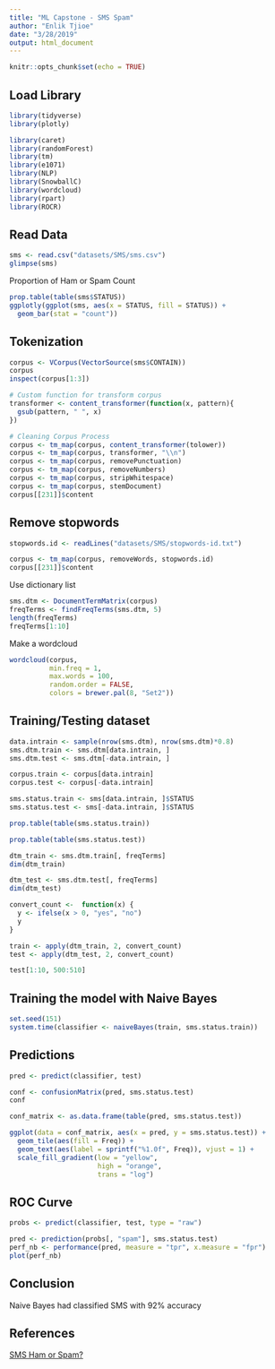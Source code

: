 ```yaml
---
title: "ML Capstone - SMS Spam"
author: "Enlik Tjioe"
date: "3/28/2019"
output: html_document
---
```


```r
knitr::opts_chunk$set(echo = TRUE)
```

## Load Library
```r
library(tidyverse)
library(plotly)

library(caret)
library(randomForest)
library(tm)
library(e1071)
library(NLP)
library(SnowballC)
library(wordcloud)
library(rpart)
library(ROCR)
```


## Read Data
```r
sms <- read.csv("datasets/SMS/sms.csv")
glimpse(sms)
```

Proportion of Ham or Spam Count
```r
prop.table(table(sms$STATUS))
ggplotly(ggplot(sms, aes(x = STATUS, fill = STATUS)) +
  geom_bar(stat = "count"))
```

## Tokenization
```r
corpus <- VCorpus(VectorSource(sms$CONTAIN))
corpus
inspect(corpus[1:3])
```




```r
# Custom function for transform corpus
transformer <- content_transformer(function(x, pattern){
  gsub(pattern, " ", x)
})

# Cleaning Corpus Process
corpus <- tm_map(corpus, content_transformer(tolower))
corpus <- tm_map(corpus, transformer, "\\n")
corpus <- tm_map(corpus, removePunctuation)
corpus <- tm_map(corpus, removeNumbers)
corpus <- tm_map(corpus, stripWhitespace)
corpus <- tm_map(corpus, stemDocument)
corpus[[231]]$content
```

## Remove stopwords
```r
stopwords.id <- readLines("datasets/SMS/stopwords-id.txt") 

corpus <- tm_map(corpus, removeWords, stopwords.id)
corpus[[231]]$content
```

Use dictionary list 
```r
sms.dtm <- DocumentTermMatrix(corpus)
freqTerms <- findFreqTerms(sms.dtm, 5)
length(freqTerms)
freqTerms[1:10]
```

Make a wordcloud
```r
wordcloud(corpus,
          min.freq = 1,
          max.words = 100,
          random.order = FALSE,
          colors = brewer.pal(8, "Set2"))
```

## Training/Testing dataset
```r
data.intrain <- sample(nrow(sms.dtm), nrow(sms.dtm)*0.8)
sms.dtm.train <- sms.dtm[data.intrain, ]
sms.dtm.test <- sms.dtm[-data.intrain, ]

corpus.train <- corpus[data.intrain]
corpus.test <- corpus[-data.intrain]

sms.status.train <- sms[data.intrain, ]$STATUS
sms.status.test <- sms[-data.intrain, ]$STATUS
```

```r
prop.table(table(sms.status.train))
```

```r

prop.table(table(sms.status.test))
```

```r
dtm_train <- sms.dtm.train[, freqTerms]
dim(dtm_train)

dtm_test <- sms.dtm.test[, freqTerms]
dim(dtm_test)
```
```r
convert_count <-  function(x) {
  y <- ifelse(x > 0, "yes", "no")
  y
}
```

```r
train <- apply(dtm_train, 2, convert_count)
test <- apply(dtm_test, 2, convert_count)

test[1:10, 500:510]
```

## Training the model with Naive Bayes
```r
set.seed(151)
system.time(classifier <- naiveBayes(train, sms.status.train))
```

## Predictions
```r
pred <- predict(classifier, test)
```

```r
conf <- confusionMatrix(pred, sms.status.test)
conf

conf_matrix <- as.data.frame(table(pred, sms.status.test))

ggplot(data = conf_matrix, aes(x = pred, y = sms.status.test)) +
  geom_tile(aes(fill = Freq)) +
  geom_text(aes(label = sprintf("%1.0f", Freq)), vjust = 1) +
  scale_fill_gradient(low = "yellow",
                      high = "orange",
                      trans = "log")
```

## ROC Curve
```r
probs <- predict(classifier, test, type = "raw")

pred <- prediction(probs[, "spam"], sms.status.test)
perf_nb <- performance(pred, measure = "tpr", x.measure = "fpr")
plot(perf_nb)
```

## Conclusion
Naive Bayes had classified SMS with 92% accuracy


## References
[SMS Ham or Spam?](https://www.kaggle.com/devisangeetha/sms-ham-spam)

